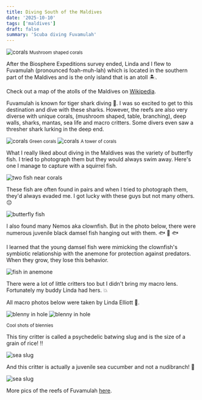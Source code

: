 ```yaml
---
title: Diving South of the Maldives
date: '2025-10-10'
tags: ['maldives']
draft: false
summary: 'Scuba diving Fuvamulah'
---
```


<Image src="/static/images/fuvamulah/mushroom-coral.jpg" width={800} height={840} alt="corals" />
<small>Mushroom shaped corals</small>

After the Biosphere Expeditions survey ended, Linda and I flew to Fuvamulah (pronounced foah-muh-lah) which is located in the southern part of the Maldives and is the only island that is an atoll 🏝️.

Check out a map of the atolls of the Maldives on [Wikipedia](https://en.wikipedia.org/wiki/Atolls_of_the_Maldives).

Fuvamulah is known for tiger shark diving 🦈. I was so excited to get to this destination and dive with these sharks. However, the reefs are also very diverse with unique corals, (mushroom shaped, table, branching), deep walls, sharks, mantas, sea life and macro critters. Some divers even saw a thresher shark lurking in the deep end.

<Image src="/static/images/fuvamulah/green-coral.jpg" width={800} height={840} alt="corals" />
<small>Green corals</small>

<Image src="/static/images/fuvamulah/tower.jpg" width={800} height={840} alt="corals" />
<small>A tower of corals</small>

What I really liked about diving in the Maldives was the variety of butterfly fish. I tried to photograph them but they would always swim away. Here's one I manage to capture with a squirrel fish.

<Image
  src="/static/images/fuvamulah/squirrel-butterfly.jpg"
  width={800}
  height={840}
  alt="two fish near corals"
/>

These fish are often found in pairs and when I tried to photograph them, they'd always evaded me. I got lucky with these guys but not many others. 😔

<Image src="/static/images/fuvamulah/butterfly.jpg" width={800} height={840} alt="butterfly fish" />

I also found many Nemos aka clownfish. But in the photo below, there were numerous juvenile black damsel fish hanging out with them. 🐟 👶 🐟

I learned that the young damsel fish were mimicking the clownfish's symbiotic relationship with the anemone for protection against predators. When they grow, they lose this behavior.

<Image src="/static/images/fuvamulah/damsel.jpg" width={800} height={840} alt="fish in anemone" />

There were a lot of little critters too but I didn't bring my macro lens. Fortunately my buddy Linda had hers. 💥

All macro photos below were taken by Linda Elliott 🩵.

<Image src="/static/images/fuvamulah/blenny.jpg" width={800} height={840} alt="blenny in hole" />

<Image src="/static/images/fuvamulah/blenny2.jpg" width={800} height={840} alt="blenny in hole" />

<small>Cool shots of blennies</small>

This tiny critter is called a psychedelic batwing slug and is the size of a grain of rice! ‼️

<Image src="/static/images/fuvamulah/psychedelic.jpg" width={800} height={840} alt="sea slug" />

And this critter is actually a juvenile sea cucumber and not a nudibranch! 🤩

<Image src="/static/images/fuvamulah/cucumber.jpg" width={800} height={840} alt="sea slug" />

More pics of the reefs of Fuvamulah [here](https://generosalitton.smugmug.com/Fuvamulah-Maldives/n-T8vkDV).
